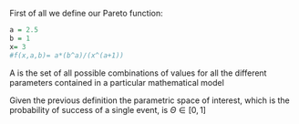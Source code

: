 \section{Simulating a Pareto Distribution}
\subsection{First Moment in Closed Form}

\subsection{First Moment Computation using Monte Carlo}

First of all we define our Pareto function:
```r
a = 2.5
b = 1
x= 3
#f(x,a,b)= a*(b^a)/(x^(a+1))
```

\subsubsection{Approximate first moment up to precision $10^{-2}$}

\subsubsection{Running Mean}

\subsubsection{Empirical Distribution vs Desired Target Distribution}



\textbf{Definition 1.1} A \textit{parametric space} is the set of all possible combinations of values for all the different parameters contained in a particular mathematical model 

Given the previous definition the parametric space of interest, which is the probability of success of a single event, is $\Theta \in [0,1]$